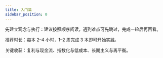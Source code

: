 ```yaml
---
title: 入门篇
sidebar_position: 0
---
```


先建立观念与执行：建议按照顺序阅读，遇到难点可先跳过，完成一轮后再回看。

推荐时长：每本 2–4 小时，1–2 周完成 3 本即可开始实践。

关键收获：复利与现金流、指数化与低成本、长期主义与再平衡。


<DocCardList items={useCurrentSidebarCategory().items} />


